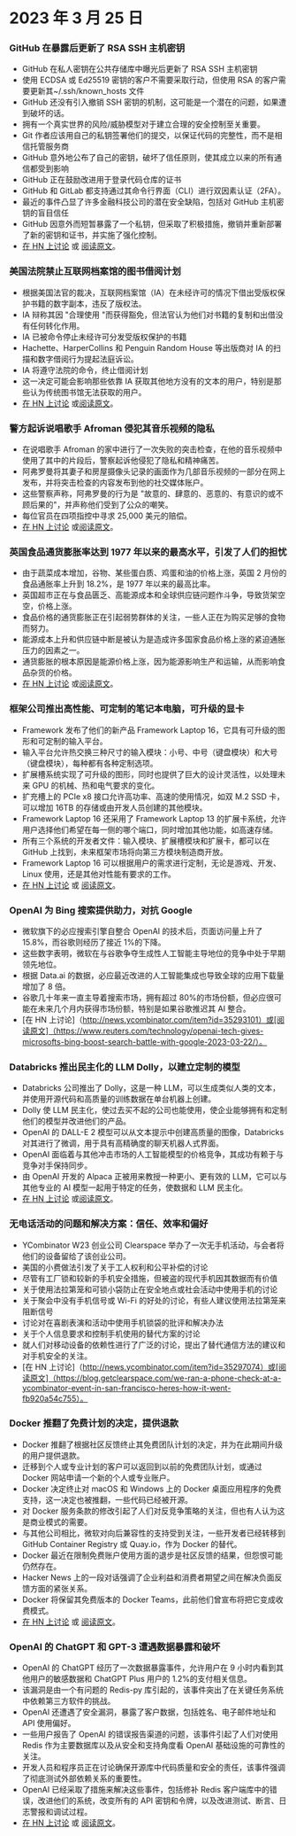 

<CallToAction />

<Steps>

# 2023 年 3 月 25 日

### GitHub 在暴露后更新了 RSA SSH 主机密钥

- GitHub 在私人密钥在公共存储库中曝光后更新了 RSA SSH 主机密钥
- 使用 ECDSA 或 Ed25519 密钥的客户不需要采取行动，但使用 RSA 的客户需要更新其~/.ssh/known_hosts 文件
- GitHub 还没有引入撤销 SSH 密钥的机制，这可能是一个潜在的问题，如果遭到破坏的话。
- 拥有一个真实世界的风险/威胁模型对于建立合理的安全控制至关重要。
- Git 作者应该用自己的私钥签署他们的提交，以保证代码的完整性，而不是相信托管服务商
- GitHub 意外地公布了自己的密钥，破坏了信任原则，使其成立以来的所有通信都受到影响
- GitHub 正在鼓励改进用于登录代码仓库的证书
- GitHub 和 GitLab 都支持通过其命令行界面（CLI）进行双因素认证（2FA）。
- 最近的事件凸显了许多金融科技公司的潜在安全缺陷，包括对 GitHub 主机密钥的盲目信任
- GitHub 因意外而短暂暴露了一个私钥，但采取了积极措施，撤销并重新部署了新的密钥和证书，并实施了强化控制。
- [在 HN 上讨论](http://news.ycombinator.com/item?id=35285390) 或 [阅读原文](https://github.blog/2023-03-23-we-updated-our-rsa-ssh-host-key/)。

### 美国法院禁止互联网档案馆的图书借阅计划

- 根据美国法官的裁决，互联网档案馆（IA）在未经许可的情况下借出受版权保护书籍的数字副本，违反了版权法。
- IA 辩称其因 "合理使用 "而获得豁免，但法官认为他们对书籍的复制和出借没有任何转化作用。
- IA 已被命令停止未经许可分发受版权保护的书籍
- Hachette、HarperCollins 和 Penguin Random House 等出版商对 IA 的扫描和数字借阅行为提起法庭诉讼。
- IA 将遵守法院的命令，终止借阅计划
- 这一决定可能会影响那些依靠 IA 获取其他地方没有的文本的用户，特别是那些认为传统图书馆无法获取的用户。
- [在 HN 上讨论](http://news.ycombinator.com/item?id=35297117) 或[阅读原文](https://file770.com/judge-decides-against-internet-archive/)。

### 警方起诉说唱歌手 Afroman 侵犯其音乐视频的隐私

- 在说唱歌手 Afroman 的家中进行了一次失败的突击检查，在他的音乐视频中使用了其中的片段后，警察起诉他侵犯了隐私和精神痛苦。
- 阿弗罗曼将其妻子和房屋摄像头记录的画面作为几部音乐视频的一部分在网上发布，并将突击检查的内容发布到他的社交媒体账户。
- 这些警察声称，阿弗罗曼的行为是 "故意的、肆意的、恶意的、有意识的或不顾后果的"，并声称他们受到了公众的嘲笑。
- 每位官员在四项指控中寻求 25,000 美元的赔偿。
- [在 HN 上讨论](http://news.ycombinator.com/item?id=35284187) 或[阅读原文](https://www.theguardian.com/us-news/2023/mar/23/ohio-police-sue-rapper-afroman)。

### 英国食品通货膨胀率达到 1977 年以来的最高水平，引发了人们的担忧

- 由于蔬菜成本增加，谷物、某些蛋白质、鸡蛋和油的价格上涨，英国 2 月份的食品通胀率上升到 18.2%，是 1977 年以来的最高比率。
- 英国超市正在与食品匮乏、高能源成本和全球供应链问题作斗争，导致货架空空，价格上涨。
- 食品价格的通货膨胀正在引起弱势群体的关注，一些人正在为购买足够的食物而努力。
- 能源成本上升和供应链中断是被认为是造成许多国家食品价格上涨的紧迫通胀压力的因素之一。
- 通货膨胀的根本原因是能源价格上涨，因为能源影响生产和运输，从而影响食品杂货的价格。
- [在 HN 上讨论](http://news.ycombinator.com/item?id=35290460) 或[阅读原文](https://www.grocerygazette.co.uk/2023/03/22/food-inflation-highest-rate/)。

### 框架公司推出高性能、可定制的笔记本电脑，可升级的显卡

- Framework 发布了他们的新产品 Framework Laptop 16，它具有可升级的图形和可定制的输入平台。
- 输入平台允许热交换三种尺寸的输入模块：小号、中号（键盘模块）和大号（键盘模块），每种都有各种定制选项。
- 扩展槽系统实现了可升级的图形，同时也提供了巨大的设计灵活性，以处理未来 GPU 的机械、热和电气要求的变化。
- 扩充槽上的 PCIe x8 接口允许高功率、高速的使用情况，如双 M.2 SSD 卡，可以增加 16TB 的存储或由开发人员创建的其他模块。
- Framework Laptop 16 还采用了 Framework Laptop 13 的扩展卡系统，允许用户选择他们希望在每一侧的哪个端口，同时增加其他功能，如高速存储。
- 所有三个系统的开发者文件：输入模块、扩展槽模块和扩展卡，都可以在 GitHub 上找到，未来框架市场将向第三方模块制造商开放。
- Framework Laptop 16 可以根据用户的需求进行定制，无论是游戏、开发、Linux 使用，还是其他对性能有要求的工作。
- [在 HN 上讨论](http://news.ycombinator.com/item?id=35286544) 或 [阅读原文](https://frame.work/fr/fr/blog/introducing-the-framework-laptop-16)。

### OpenAI 为 Bing 搜索提供助力，对抗 Google

- 微软旗下的必应搜索引擎自整合 OpenAI 的技术后，页面访问量上升了 15.8%，而谷歌则经历了接近 1%的下降。
- 这些数字表明，微软在与谷歌争夺生成性人工智能主导地位的竞争中处于早期领先地位。
- 根据 Data.ai 的数据，必应最近改进的人工智能集成也导致全球的应用下载量增加了 8 倍。
- 谷歌几十年来一直主导着搜索市场，拥有超过 80%的市场份额，但必应很可能在未来几个月内获得市场份额，特别是如果谷歌推迟其 AI 整合。
- [在 HN 上讨论]（http://news.ycombinator.com/item?id=35293101）或[阅读原文]（https://www.reuters.com/technology/openai-tech-gives-microsofts-bing-boost-search-battle-with-google-2023-03-22/）。

### Databricks 推出民主化的 LLM Dolly，以建立定制的模型

- Databricks 公司推出了 Dolly，这是一种 LLM，可以生成类似人类的文本，并使用开源代码和高质量的训练数据在单台机器上创建。
- Dolly 使 LLM 民主化，使过去买不起的公司也能使用，使企业能够拥有和定制他们的模型并改进他们的产品。
- OpenAI 的 DALL-E 2 模型可以从文本提示中创建高质量的图像，Databricks 对其进行了微调，用于具有高精确度的聊天机器人式界面。
- OpenAI 面临着与其他冲击市场的人工智能模型的价格竞争，其成功有赖于与竞争对手保持同步。
- 由 OpenAI 开发的 Alpaca 正被用来教授一种更小、更有效的 LLM，它可以与其他专业的 AI 模型一起用于特定的任务，使数据和 LLM 民主化。
- [在 HN 上讨论](http://news.ycombinator.com/item?id=35288063) 或[阅读原文](https://www.databricks.com/blog/2023/03/24/hello-dolly-democratizing-magic-chatgpt-open-models.html)。

### 无电话活动的问题和解决方案：信任、效率和偏好

- YCombinator W23 创业公司 Clearspace 举办了一次无手机活动，与会者将他们的设备留给了该创业公司。
- 美国的小费做法引发了关于工人权利和公平补偿的讨论
- 尽管有工厂锁和较新的手机安全措施，但被盗的现代手机因其数据而有价值
- 关于使用法拉第笼和可锁小袋防止在安全地点或社会活动中使用手机的讨论
- 关于聚会中没有手机信号或 Wi-Fi 的好处的讨论，有些人建议使用法拉第笼来阻断信号
- 讨论对在喜剧表演和活动中使用手机锁袋的批评和解决办法
- 关于个人信息要求和控制手机使用的替代方案的讨论
- 就人们对移动设备的依赖性进行了广泛的讨论，提出了替代通信方法的建议和对手机安全的关注。
- [在 HN 上讨论]（http://news.ycombinator.com/item?id=35297074）或[阅读原文]（https://blog.getclearspace.com/we-ran-a-phone-check-at-a-ycombinator-event-in-san-francisco-heres-how-it-went-fb920a54c755）。

### Docker 推翻了免费计划的决定，提供退款

- Docker 推翻了根据社区反馈终止其免费团队计划的决定，并为在此期间升级的用户提供退款。
- 迁移到个人或专业计划的客户可以返回到以前的免费团队计划，或通过 Docker 网站申请一个新的个人或专业账户。
- Docker 决定终止对 macOS 和 Windows 上的 Docker 桌面应用程序的免费支持，这一决定也被推翻，一些代码已经被开源。
- 对 Docker 服务条款的修改引起了人们对反竞争策略的关注，但也有人认为这是商业模式的需要。
- 与其他公司相比，微软对向后兼容性的支持受到关注，一些开发者已经转移到 GitHub Container Registry 或 Quay.io，作为 Docker 的替代。
- Docker 最近在限制免费账户使用方面的退步是社区反馈的结果，但怨恨可能仍然存在。
- Hacker News 上的一段对话强调了企业利益和消费者期望之间在解决负面反馈方面的紧张关系。
- Docker 将保留其免费版本的 Docker Teams，此前他们曾宣布将把它变成收费模式。
- [在 HN 上讨论](http://news.ycombinator.com/item?id=35295807) 或 [阅读原文](https://www.docker.com/blog/no-longer-sunsetting-the-free-team-plan/)。

### OpenAI 的 ChatGPT 和 GPT-3 遭遇数据暴露和破坏

- OpenAI 的 ChatGPT 经历了一次数据暴露事件，允许用户在 9 小时内看到其他用户的敏感数据和 ChatGPT Plus 用户的 1.2%的支付相关信息。
- 该漏洞是由一个有问题的 Redis-py 库引起的，该事件突出了在关键任务系统中依赖第三方软件的挑战。
- OpenAI 还遭遇了安全漏洞，暴露了客户数据，包括姓名、电子邮件地址和 API 使用偏好。
- 一些用户报告了 OpenAI 的错误报告渠道的问题，该事件引起了人们对使用 Redis 作为主要数据库以及从安全和支持角度看 OpenAI 基础设施的可靠性的关注。
- 开发人员和程序员正在讨论确保开源库中代码质量和安全的责任，该事件强调了彻底测试外部依赖关系的重要性。
- OpenAI 已经采取了措施来解决这些事件，包括修补 Redis 客户端库中的错误，改进他们的系统，改变所有的 API 密钥和令牌，以及改进测试、断言、日志警报和调试过程。
- [在 HN 上讨论](http://news.ycombinator.com/item?id=35291112) 或 [阅读原文](https://openai.com/blog/march-20-chatgpt-outage)。

</Steps>
